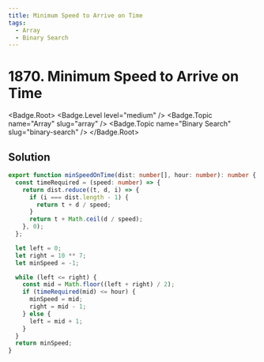 ```yaml
---
title: Minimum Speed to Arrive on Time
tags:
  - Array
  - Binary Search
---
```


# 1870. Minimum Speed to Arrive on Time

<Badge.Root>
  <Badge.Level level="medium" />
  <Badge.Topic name="Array" slug="array" />
  <Badge.Topic name="Binary Search" slug="binary-search" />
</Badge.Root>

## Solution

```typescript filename="solution.ts" copy
export function minSpeedOnTime(dist: number[], hour: number): number {
  const timeRequired = (speed: number) => {
    return dist.reduce((t, d, i) => {
      if (i === dist.length - 1) {
        return t + d / speed;
      }
      return t + Math.ceil(d / speed);
    }, 0);
  };

  let left = 0;
  let right = 10 ** 7;
  let minSpeed = -1;

  while (left <= right) {
    const mid = Math.floor((left + right) / 2);
    if (timeRequired(mid) <= hour) {
      minSpeed = mid;
      right = mid - 1;
    } else {
      left = mid + 1;
    }
  }
  return minSpeed;
}
```

<ProblemLink
  codingSite="leetcode"
  href="https://leetcode.com/problems/minimum-speed-to-arrive-on-time"
  title="Minimum Speed to Arrive on Time"
/>
